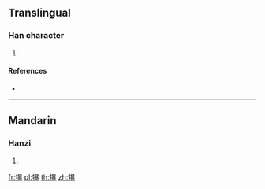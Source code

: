 ==Translingual==

===Han character===
{{Han char|rn=93|rad=牛|as=15|sn=19|four=26532|canj=HQATE}}

# {{defn|Han|sort=牛15}}

====References====
* {{Han ref|kx=0705.040|dkj=20205|dj=1117.310|hdz=31821.060|uh=72A6|ud=29350|bh=F26F|bd=62063}}

----

==Mandarin==

===Hanzi===
{{cmn-hanzi|pin=[[bào]] ([[bao4]])|wg=pao<sup>4</sup>}}

# {{defn|lang=cmn|sort=牛15}}

[[fr:犦]]
[[pl:犦]]
[[th:犦]]
[[zh:犦]]